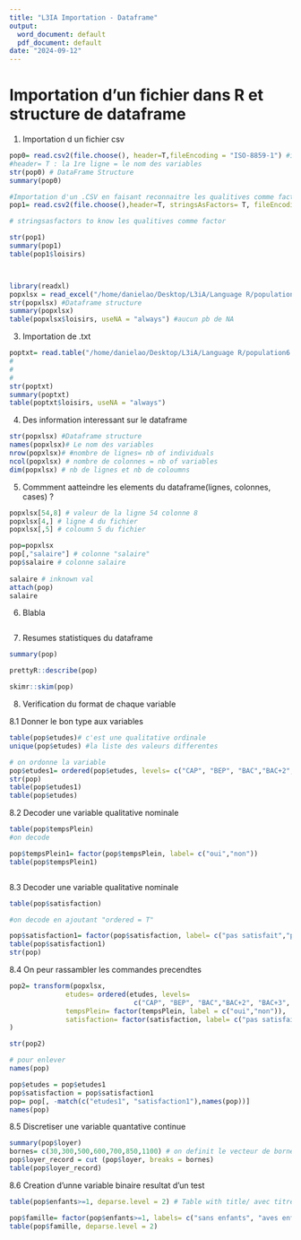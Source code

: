 ```yaml
---
title: "L3IA Importation - Dataframe"
output:
  word_document: default
  pdf_document: default
date: "2024-09-12"
---
```


# Importation d'un fichier dans R et structure de dataframe
  
1. Importation d un fichier csv

```r

pop0= read.csv2(file.choose(), header=T,fileEncoding = "ISO-8859-1") #importing
#header= T : la 1re ligne = le nom des variables
str(pop0) # DataFrame Structure
summary(pop0)

#Importation d'un .CSV en faisant reconnaitre les qualitives comme factor
pop1= read.csv2(file.choose(),header=T, stringsAsFactors= T, fileEncoding = "ISO-8859-1")

# stringsasfactors to know les qualitives comme factor

str(pop1)
summary(pop1)
table(pop1$loisirs)




```


<!-- 2. Importation d'un fichier xlsx -->

```r
library(readxl)
popxlsx = read_excel("/home/danielao/Desktop/L3iA/Language R/population6.xlsx")
str(popxlsx) #Dataframe structure
summary(popxlsx)
table(popxlsx$loisirs, useNA = "always") #aucun pb de NA


```

3. Importation de .txt

```r
poptxt= read.table("/home/danielao/Desktop/L3iA/Language R/population6.txt", header = T, dec =",",sep="\t",stringsAsFactors= T, na.strings = c("", "NA", "na"))
#
#
#
str(poptxt)
summary(poptxt)
table(poptxt$loisirs, useNA = "always")
```



4. Des information interessant sur le dataframe

```r
str(popxlsx) #Dataframe structure
names(popxlsx)# Le nom des variables
nrow(popxlsx)# #nombre de lignes= nb of individuals
ncol(popxlsx) # nombre de colonnes = nb of variables
dim(popxlsx) # nb de lignes et nb de coloumns
```

5. Commment aatteindre les elements du dataframe(lignes, colonnes, cases) ?

```r
popxlsx[54,8] # valeur de la ligne 54 colonne 8
popxlsx[4,] # ligne 4 du fichier
popxlsx[,5] # coloumn 5 du fichier

pop=popxlsx
pop[,"salaire"] # colonne "salaire"
pop$salaire # colonne salaire
 
salaire # inknown val
attach(pop)
salaire
```

6. Blabla
```r

```
 7. Resumes statistiques du dataframe
 
```r

summary(pop)

prettyR::describe(pop)

skimr::skim(pop)

```

8. Verification du format de chaque variable

8.1 Donner le bon type aux variables 
```r
table(pop$etudes)# c'est une qualitative ordinale
unique(pop$etudes) #la liste des valeurs differentes

# on ordonne la variable
pop$etudes1= ordered(pop$etudes, levels= c("CAP", "BEP", "BAC","BAC+2", "BAC+3", "BAC+5"))
str(pop)
table(pop$etudes1)
table(pop$etudes)
```
 8.2 Decoder une variable qualitative nominale
 
```r
table(pop$tempsPlein)
#on decode

pop$tempsPlein1= factor(pop$tempsPlein, label= c("oui","non"))
table(pop$tempsPlein1)



```
 
8.3 Decoder une variable qualitative nominale
 
```r
table(pop$satisfaction)

#on decode en ajoutant "ordered = T"

pop$satisfaction1= factor(pop$satisfaction, label= c("pas satisfait","peu satisfait","satisfait","tres satisfait"), ordered =T)
table(pop$satisfaction1)
str(pop)


```

8.4 On peur rassambler les commandes precendtes
 
```r
pop2= transform(popxlsx, 
              etudes= ordered(etudes, levels=
                               c("CAP", "BEP", "BAC","BAC+2", "BAC+3", "BAC+5")),
              tempsPlein= factor(tempsPlein, label = c("oui","non")), 
              satisfaction= factor(satisfaction, label= c("pas satisfait","peu satisfait","satisfait","tres satisfait"), ordered =T)
)

str(pop2)

# pour enlever
names(pop)

pop$etudes = pop$etudes1
pop$satisfaction = pop$satisfaction1
pop= pop[, -match(c("etudes1", "satisfaction1"),names(pop))]
names(pop)
```

8.5 Discretiser une variable quantative continue
```r

summary(pop$loyer)
bornes= c(30,300,500,600,700,850,1100) # on definit le vecteur de bornes
pop$loyer_record = cut (pop$loyer, breaks = bornes)
table(pop$loyer_record)
```

8.6 Creation d'unne variable binaire resultat d'un test

```r

table(pop$enfants>=1, deparse.level = 2) # Table with title/ avec titre

pop$famille= factor(pop$enfants>=1, labels= c("sans enfants", "aves enfants(S)"))
table(pop$famille, deparse.level = 2)
```

